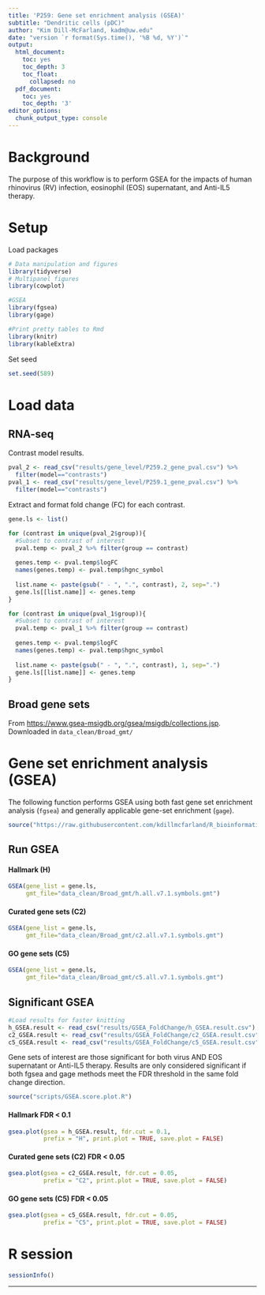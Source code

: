 ```yaml
---
title: 'P259: Gene set enrichment analysis (GSEA)'
subtitle: "Dendritic cells (pDC)"
author: "Kim Dill-McFarland, kadm@uw.edu"
date: "version `r format(Sys.time(), '%B %d, %Y')`"
output:
  html_document:
    toc: yes
    toc_depth: 3
    toc_float:
      collapsed: no
  pdf_document:
    toc: yes
    toc_depth: '3'
editor_options:
  chunk_output_type: console
---
```

# Background

The purpose of this workflow is to perform GSEA for the impacts of human rhinovirus (RV) infection, eosinophil (EOS) supernatant, and Anti-IL5 therapy.

# Setup
Load packages

```r
# Data manipulation and figures
library(tidyverse)
# Multipanel figures
library(cowplot)

#GSEA
library(fgsea)
library(gage)

#Print pretty tables to Rmd
library(knitr)
library(kableExtra)
```

Set seed

```r
set.seed(589)
```

# Load data
## RNA-seq

Contrast model results.

```r
pval_2 <- read_csv("results/gene_level/P259.2_gene_pval.csv") %>% 
  filter(model=="contrasts")
pval_1 <- read_csv("results/gene_level/P259.1_gene_pval.csv") %>% 
  filter(model=="contrasts")
```

Extract and format fold change (FC) for each contrast.

```r
gene.ls <- list()

for (contrast in unique(pval_2$group)){
  #Subset to contrast of interest
  pval.temp <- pval_2 %>% filter(group == contrast)
  
  genes.temp <- pval.temp$logFC
  names(genes.temp) <- pval.temp$hgnc_symbol
  
  list.name <- paste(gsub(" - ", ".", contrast), 2, sep=".")
  gene.ls[[list.name]] <- genes.temp
}

for (contrast in unique(pval_1$group)){
  #Subset to contrast of interest
  pval.temp <- pval_1 %>% filter(group == contrast)
  
  genes.temp <- pval.temp$logFC
  names(genes.temp) <- pval.temp$hgnc_symbol
  
  list.name <- paste(gsub(" - ", ".", contrast), 1, sep=".")
  gene.ls[[list.name]] <- genes.temp
}
```

## Broad gene sets

From <https://www.gsea-msigdb.org/gsea/msigdb/collections.jsp>. Downloaded in `data_clean/Broad_gmt/`

# Gene set enrichment analysis (GSEA)

The following function performs GSEA using both fast gene set enrichment analysis (`fgsea`) and generally applicable gene-set enrichment (`gage`). 

```r
source("https://raw.githubusercontent.com/kdillmcfarland/R_bioinformatic_scripts/master/GSEA_fxn.R")
```

## Run GSEA
#### Hallmark (H)

```r
GSEA(gene_list = gene.ls, 
     gmt_file="data_clean/Broad_gmt/h.all.v7.1.symbols.gmt")
```

#### Curated gene sets (C2)

```r
GSEA(gene_list = gene.ls, 
     gmt_file="data_clean/Broad_gmt/c2.all.v7.1.symbols.gmt")
```

#### GO gene sets (C5)

```r
GSEA(gene_list = gene.ls, 
     gmt_file="data_clean/Broad_gmt/c5.all.v7.1.symbols.gmt")
```

## Significant GSEA

```r
#Load results for faster knitting
h_GSEA.result <- read_csv("results/GSEA_FoldChange/h_GSEA.result.csv")
c2_GSEA.result <- read_csv("results/GSEA_FoldChange/c2_GSEA.result.csv")
c5_GSEA.result <- read_csv("results/GSEA_FoldChange/c5_GSEA.result.csv")
```

Gene sets of interest are those significant for both virus AND EOS supernatant or Anti-IL5 therapy. Results are only considered significant if both fgsea and gage methods meet the FDR threshold in the same fold change direction.

```r
source("scripts/GSEA.score.plot.R")
```

#### Hallmark FDR < 0.1

```r
gsea.plot(gsea = h_GSEA.result, fdr.cut = 0.1, 
          prefix = "H", print.plot = TRUE, save.plot = FALSE)
```

#### Curated gene sets (C2) FDR < 0.05

```r
gsea.plot(gsea = c2_GSEA.result, fdr.cut = 0.05, 
          prefix = "C2", print.plot = TRUE, save.plot = FALSE)
```

#### GO gene sets (C5) FDR < 0.05

```r
gsea.plot(gsea = c5_GSEA.result, fdr.cut = 0.05, 
          prefix = "C5", print.plot = TRUE, save.plot = FALSE)
```

# R session

```r
sessionInfo()
```

***